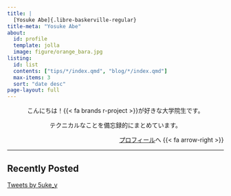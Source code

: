 ```yaml
---
title: |
  [Yosuke Abe]{.libre-baskerville-regular}
title-meta: "Yosuke Abe"
about: 
  id: profile
  template: jolla
  image: figure/orange_bara.jpg
listing: 
  id: list
  contents: ["tips/*/index.qmd", "blog/*/index.qmd"]
  max-items: 3
  sort: "date desc"
page-layout: full
---
```


:::: {#profile}

::: {style="text-align: center"}
こんにちは！{{< fa brands r-project >}}が好きな大学院生です。

テクニカルなことを備忘録的にまとめています。
:::

::: {style="text-align: right"}
[プロフィール](about.html)へ {{< fa arrow-right >}}
:::

::::

---

::::: {.grid}

:::: {.g-col-8}
## [Recently Posted]{.libre-baskerville-regular}

::: {#list}
:::

::::

:::: {.g-col-4}

```{=HTML}
<a class="twitter-timeline" href="https://twitter.com/5uke_y?ref_src=twsrc%5Etfw">Tweets by 5uke_y</a> <script async src="https://platform.twitter.com/widgets.js" charset="utf-8"></script> 
```

::::

:::::